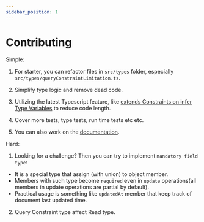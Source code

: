 ```yaml
---
sidebar_position: 1
---
```


# Contributing

Simple:

1. For starter, you can refactor files in `src/types` folder, especially `src/types/queryConstraintLimitation.ts`.

2. Simplify type logic and remove dead code.

3. Utilizing the latest Typescript feature, like [extends Constraints on infer Type Variables](https://devblogs.microsoft.com/typescript/announcing-typescript-4-7/#extends-constraints-on-infer-type-variables) to reduce code length.

4. Cover more tests, type tests, run time tests etc etc.

5. You can also work on the [documentation](https://github.com/tylim88/FirelordJSDoc).

Hard:

1. Looking for a challenge? Then you can try to implement `mandatory field type`:

- It is a special type that assign (with union) to object member.
- Members with such type become `required` even in `update` operations(all members in update operations are partial by default).
- Practical usage is something like `updatedAt` member that keep track of document last updated time.

2. Query Constraint type affect Read type.
